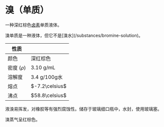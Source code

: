 
# 溴（单质）

一种深红棕色[卤素](/substances/halogen)单质液体。

<Callout type="warning">
  溴单质是一种液体，但它不是[溴水](/substances/bromine-solution)。
</Callout>

| 性质          |                |
| ------------- | -------------- |
| 颜色          | 深红棕色       |
| 密度 ($\rho$) | $3.10\text{ g/mL}$     |
| 溶解度        | $3.4\text{ g/100g水}$  |
| 熔点          | $-7.2\celsius$ |
| 沸点          | $58.8\celsius$ |

液溴易挥发，对橡胶等有强烈腐蚀性。储存于玻璃细口瓶中，水封，使用玻璃塞。

溴蒸气呈红棕色。
